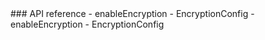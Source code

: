 <PlatformWrapper platform="react-native">
### API reference

<ProductWrapper notAllowed="voice-calling">
-   <Link target="_blank" to="{{global.API_REF_RN_ROOT}}/class_irtcengine.html#api_irtcengine_enableencryption">enableEncryption</Link>
-   <Link target="_blank" to="{{global.API_REF_RN_ROOT}}/rtc_api_data_type.html#class_encryptionconfig">EncryptionConfig</Link>
</ProductWrapper>

<ProductWrapper product="voice-calling">
-   <Link target="_blank" to="{{global.API_REF_RN_ROOT_VOICE}}/class_irtcengine.html#api_irtcengine_enableencryption">enableEncryption</Link>
-   <Link target="_blank" to="{{global.API_REF_RN_ROOT_VOICE}}/rtc_api_data_type.html#class_encryptionconfig">EncryptionConfig</Link>
</ProductWrapper>

</PlatformWrapper>